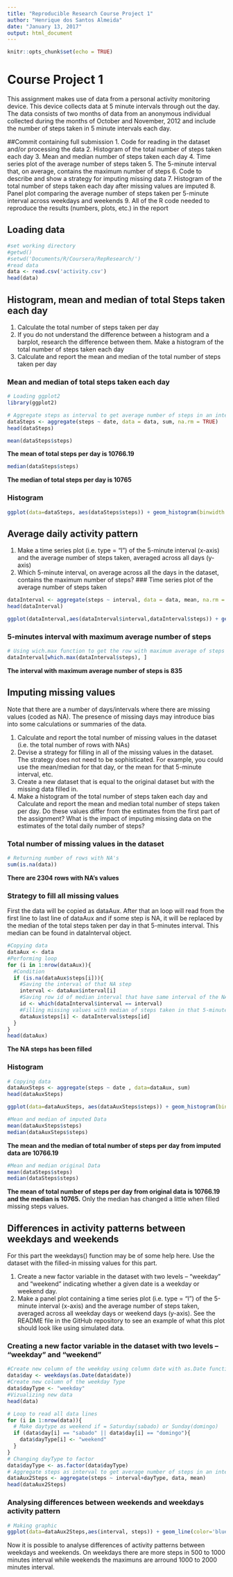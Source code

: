 ```yaml
---
title: "Reproducible Research Course Project 1"
author: "Henrique dos Santos Almeida"
date: "January 13, 2017"
output: html_document
---
```


```r
knitr::opts_chunk$set(echo = TRUE)
```

# Course Project 1
This assignment makes use of data from a personal activity monitoring device. This device collects data at 5 minute intervals through out the day. The data consists of two months of data from an anonymous individual collected during the months of October and November, 2012 and include the number of steps taken in 5 minute intervals each day.

##Commit containing full submission
1. Code for reading in the dataset and/or processing the data
2. Histogram of the total number of steps taken each day
3. Mean and median number of steps taken each day
4. Time series plot of the average number of steps taken
5. The 5-minute interval that, on average, contains the maximum number of steps
6. Code to describe and show a strategy for imputing missing data
7. Histogram of the total number of steps taken each day after missing values are imputed
8. Panel plot comparing the average number of steps taken per 5-minute interval across weekdays and weekends
9. All of the R code needed to reproduce the results (numbers, plots, etc.) in the report

## Loading data

```r
#set working directory
#getwd()
#setwd('Documents/R/Coursera/RepResearch/')
#read data
data <- read.csv('activity.csv')
head(data)
```

## Histogram, mean and median of total Steps taken each day

1. Calculate the total number of steps taken per day
2. If you do not understand the difference between a histogram and a barplot, research the difference between them. Make a histogram of the total number of steps taken each day
3. Calculate and report the mean and median of the total number of steps taken per day

### Mean and median of total steps taken each day

```r
# Loading ggplot2
library(ggplot2)

# Aggregate steps as interval to get average number of steps in an interval across all days
dataSteps <- aggregate(steps ~ date, data = data, sum, na.rm = TRUE)
head(dataSteps)
```

```r
mean(dataSteps$steps)
```

**The mean of total steps per day is 10766.19**

```r
median(dataSteps$steps)
```

**The median of total steps per day is 10765**

### Histogram

```r
ggplot(data=dataSteps, aes(dataSteps$steps)) + geom_histogram(binwidth = 2500,color='blue') + xlab('Total steps in a day') + ylab('Frequency') + ggtitle('Histogram of total number os steps per day')
```

## Average daily activity pattern
1. Make a time series plot (i.e. type = "l") of the 5-minute interval (x-axis) and the average number of steps taken, averaged across all days (y-axis)
2. Which 5-minute interval, on average across all the days in the dataset, contains the maximum number of steps?
### Time series plot of the average number of steps taken

```r
dataInterval <- aggregate(steps ~ interval, data = data, mean, na.rm = TRUE)
head(dataInterval)
```

```r
ggplot(dataInterval,aes(dataInterval$interval,dataInterval$steps)) + geom_line(color='blue') + ggtitle('Average number of steps avereged over all days') + xlab('Interval') + ylab('Average number of steps')
```

### 5-minutes interval with maximum average number of steps

```r
# Using wich.max function to get the row with maximum average of steps and showing data 
dataInterval[which.max(dataInterval$steps), ]
```

**The interval with maximum average number of steps is 835**

## Imputing missing values
Note that there are a number of days/intervals where there are missing values (coded as NA). The presence of missing days may introduce bias into some calculations or summaries of the data.

1. Calculate and report the total number of missing values in the dataset (i.e. the total number of rows with NAs)
2. Devise a strategy for filling in all of the missing values in the dataset. The strategy does not need to be sophisticated. For example, you could use the mean/median for that day, or the mean for that 5-minute interval, etc.
3. Create a new dataset that is equal to the original dataset but with the missing data filled in.
4. Make a histogram of the total number of steps taken each day and Calculate and report the mean and median total number of steps taken per day. Do these values differ from the estimates from the first part of the assignment? What is the impact of imputing missing data on the estimates of the total daily number of steps?

### Total number of missing values in the dataset

```r
# Returning number of rows with NA's 
sum(is.na(data))
```

**There are 2304 rows with NA's values**

### Strategy to fill all missing values

First the data will be copied as dataAux. After that an loop will read from the first line to last line of dataAux and if some step is NA, it will be replaced by the median of the total steps taken per day in that 5-minutes interval. This median can be found in dataInterval object.

```r
#Copying data
dataAux <- data
#Performing loop
for (i in 1:nrow(dataAux)){
  #Condition
  if (is.na(dataAux$steps[i])){
    #Saving the interval of that NA step
    interval <- dataAux$interval[i]
    #Saving row id of median interval that have same interval of the NA step 
    id <- which(dataInterval$interval == interval)
    #Filling missing values with median of steps taken in that 5-minute interval 
    dataAux$steps[i] <- dataInterval$steps[id]
  }
}
head(dataAux)
```

**The NA steps has been filled**

### Histogram

```r
# Copying data
dataAuxSteps <- aggregate(steps ~ date , data=dataAux, sum)
head(dataAuxSteps)
```

```r
ggplot(data=dataAuxSteps, aes(dataAuxSteps$steps)) + geom_histogram(binwidth = 2500,color='red') + xlab('Total steps per day') + ylab('Steps') + ggtitle('Histogram of total number of steps per day from new data filled')
```

```r
#Mean and median of imputed Data
mean(dataAuxSteps$steps)
median(dataAuxSteps$steps)
```

**The mean and the median of total number of steps per day from imputed data are 10766.19**

```r
#Mean and median original Data
mean(dataSteps$steps)
median(dataSteps$steps)
```

**The mean of total number of steps per day from original data is 10766.19 and the median is 10765.**
Only the median has changed a little when filled missing steps values.

## Differences in activity patterns between weekdays and weekends

For this part the weekdays() function may be of some help here. Use the dataset with the filled-in missing values for this part.

1. Create a new factor variable in the dataset with two levels – “weekday” and “weekend” indicating whether a given date is a weekday or weekend day.
2. Make a panel plot containing a time series plot (i.e. type = "l") of the 5-minute interval (x-axis) and the average number of steps taken, averaged across all weekday days or weekend days (y-axis). See the README file in the GitHub repository to see an example of what this plot should look like using simulated data.

### Creating a new factor variable in the dataset with two levels – “weekday” and “weekend” 
```r
#Create new column of the weekday using column date with as.Date function
data$day <- weekdays(as.Date(data$date))
#Create new column of the weekday Type
data$dayType <- "weekday"
#Vizualizing new data
head(data)
```
```r
# Loop to read all data lines
for (i in 1:nrow(data)){
  # Make daytype as weekend if = Saturday(sabado) or Sunday(domingo)
  if (data$day[i] == "sabado" || data$day[i] == "domingo"){
    data$dayType[i] <- "weekend"
  }
}
# Changing dayType to factor
data$dayType <- as.factor(data$dayType)
# Aggregate steps as interval to get average number of steps in an interval across all days
dataAux2Steps <- aggregate(steps ~ interval+dayType, data, mean)
head(dataAux2Steps)
```

### Analysing differences between weekends and weekdays activity pattern

```r
# Making graphic
ggplot(data=dataAux2Steps,aes(interval, steps)) + geom_line(color='blue') + facet_wrap(~ dayType, ncol=1) + xlab('Interval') + ylab('Steps') + ggtitle('Activity patterns in weekdays and weekends')
```

Now it is possible to analyse differences of activity patterns between weekdays and weekends. On weekdays there are more steps in 500 to 1000 minutes interval while weekends the maximuns are arround 1000 to 2000 minutes interval. 